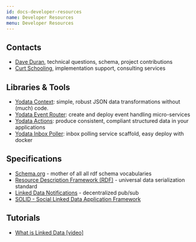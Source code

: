 ```yaml
---
id: docs-developer-resources
name: Developer Resources
menu: Developer Resources
---
```


## Contacts

- [Dave Duran](mailto:dave@yodata.io), technical questions, schema, project contributions
- [Curt Schooling](mailto:curt@yodata.io), implementation support, consulting services

## Libraries & Tools

- [Yodata Context](https://www.npmjs.com/package/yodata-context): simple, robust JSON data transformations without (much) code. 
- [Yodata Event Router](https://www.npmjs.com/package/@yodata/event-router): create and deploy event handling micro-services
- [Yodata Actions](https://github.com/Yodata/yodata-actions): produce consistent, compliant structured data in your applications
- [Yodata Inbox Poller](https://www.npmjs.com/package/yodata-inbox-poller): inbox polling service scaffold, easy deploy with docker

## Specifications
- [Schema.org](https://schema.org) - mother of all all rdf schema vocabularies
- [Resource Description Framework (RDF)](https://www.w3.org/standards/techs/rdf#w3c_all) - universal data serialization standard
- [Linked Data Notifications](https://www.w3.org/TR/ldn/) - decentralized pub/sub
- [SOLID - Social Linked Data Application Framework](https://github.com/solid)

## Tutorials

- [What is Linked Data [video]](https://youtu.be/4x_xzT5eF5Q)



